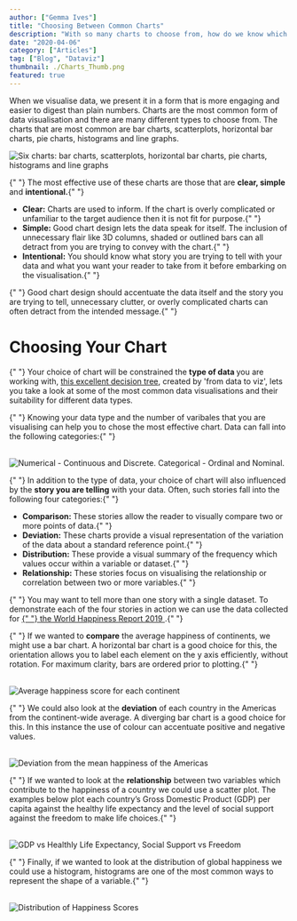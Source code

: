 ```yaml
---
author: ["Gemma Ives"]
title: "Choosing Between Common Charts"
description: "With so many charts to choose from, how do we know which type will present our data the most effectively?"
date: "2020-04-06"
category: ["Articles"]
tag: ["Blog", "Dataviz"]
thumbnail: ./Charts_Thumb.png
featured: true
---
```


<div className="container mx-auto">
  <p>
    When we visualise data, we present it in a form that is more engaging and
    easier to digest than plain numbers. Charts are the most common form of data
    visualisation and there are many different types to choose from. The charts
    that are most common are bar charts, scatterplots, horizontal bar charts,
    pie charts, histograms and line graphs.
  </p>
  <img
    src="./SixCharts.png"
    alt="Six charts: bar charts, scatterplots, horizontal bar charts, pie charts, histograms and line graphs"
  ></img>
</div>

<div style={{ paddingTop: "35px" }} className="container mx-auto">
  <p>
    {" "}
    The most effective use of these charts are those that are <strong>
      clear, simple
    </strong> and <strong>intentional.</strong>{" "}
  </p>
  <ul>
    <li>
      <strong>Clear:</strong> Charts are used to inform. If the chart is overly
      complicated or unfamiliar to the target audience then it is not fit for
      purpose.{" "}
    </li>
    <li>
      <strong>Simple:</strong> Good chart design lets the data speak for itself.
      The inclusion of unnecessary flair like 3D columns, shaded or outlined
      bars can all detract from you are trying to convey with the chart.{" "}
    </li>
    <li>
      <strong>Intentional:</strong> You should know what story you are trying to
      tell with your data and what you want your reader to take from it before
      embarking on the visualisation.{" "}
    </li>
  </ul>
  <p>
    {" "}
    Good chart design should accentuate the data itself and the story you are trying
    to tell, unnecessary clutter, or overly complicated charts can often detract
    from the intended message.{" "}
  </p>
</div>

<div className="container mx-auto">
  <h1 className="mart">Choosing Your Chart</h1>
  <p>
    {" "}
    Your choice of chart will be constrained the <strong>
      type of data
    </strong> you are working with,
    <a href="https://www.data-to-viz.com/"> this excellent decision tree</a>,
    created by 'from data to viz', lets you take a look at some of the most
    common data visualisations and their suitability for different data types.
  </p>
  <p>
    {" "}
    Knowing your data type and the number of varibales that you are visualising can
    help you to chose the most effective chart. Data can fall into the following
    categories:{" "}
  </p>
  <br />
  <img
    src="./TypesofData.png"
    alt="Numerical - Continuous and Discrete. Categorical - Ordinal and Nominal."
  ></img>
</div>

<div className="container mx-auto">
  <p>
    {" "}
    In addition to the type of data, your choice of chart will also influenced by
    the <strong>story you are telling</strong> with your data. Often, such stories
    fall into the following four categories:{" "}
  </p>
  <ul>
    <li>
      <strong>Comparison: </strong> These stories allow the reader to visually
      compare two or more points of data.{" "}
    </li>
    <li>
      <strong>Deviation:</strong> These charts provide a visual representation
      of the variation of the data about a standard reference point.{" "}
    </li>
    <li>
      <strong>Distribution:</strong> These provide a visual summary of the
      frequency which values occur within a variable or dataset.{" "}
    </li>
    <li>
      <strong>Relationship:</strong> These stories focus on visualising the
      relationship or correlation between two or more variables.{" "}
    </li>
  </ul>
</div>

<div className="container mx-auto">
  <p>
    {" "}
    You may want to tell more than one story with a single dataset. To demonstrate
    each of the four stories in action we can use the data collected for
    <a href="https://worldhappiness.report/ed/2019/">
      {" "}
      the World Happiness Report 2019
    </a>
    .{" "}
  </p>
  <p>
    {" "}
    If we wanted to <strong>compare</strong> the average happiness of continents,
    we might use a bar chart. A horizontal bar chart is a good choice for this, the
    orientation allows you to label each element on the y axis efficiently, without
    rotation. For maximum clarity, bars are ordered prior to plotting.{" "}
  </p>
  <br />
  <img
    src="./Compare.png"
    alt="Average happiness score for each continent"
  ></img>
  <br />
  <p>
    {" "}
    We could also look at the <strong>deviation</strong> of each country in the Americas
    from the continent-wide average. A diverging bar chart is a good choice for this.
    In this instance the use of colour can accentuate positive and negative values.
  </p>
  <br />
  <img
    src="./Deviation2.png"
    alt="Deviation from the mean happiness of the Americas"
  ></img>
  <br />
  <p>
    {" "}
    If we wanted to look at the <strong>relationship</strong> between two variables
    which contribute to the happiness of a country we could use a scatter plot. The
    examples below plot each country’s Gross Domestic Product (GDP) per capita against
    the healthy life expectancy and the level of social support against the freedom
    to make life choices.{" "}
  </p>
  <br />
  <img
    src="./Relationship1.png"
    alt="GDP vs Healthly Life Expectancy, Social Support vs Freedom"
  ></img>
  <p>
    {" "}
    Finally, if we wanted to look at the distribution of global happiness we could
    use a histogram, histograms are one of the most common ways to represent the
    shape of a variable.{" "}
  </p>
  <br />
  <img src="./Distribution1.png" alt="Distribution of Happiness Scores"></img>
</div>
